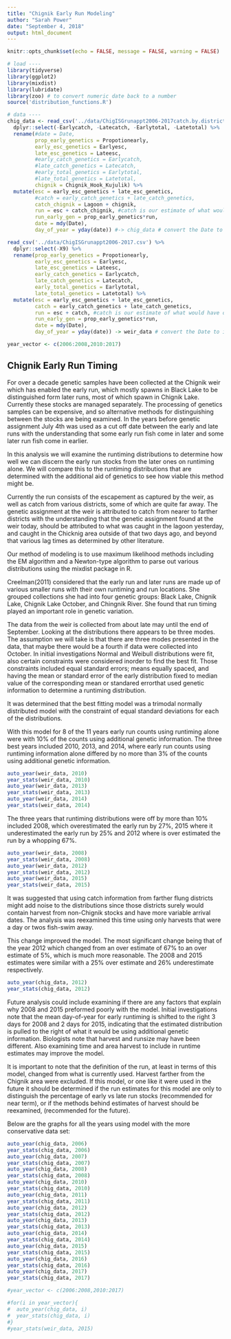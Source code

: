 ```yaml
---
title: "Chignik Early Run Modeling"
author: "Sarah Power"
date: "September 4, 2018"
output: html_document
---
```


```r
knitr::opts_chunk$set(echo = FALSE, message = FALSE, warning = FALSE)
```
```r
# load ----
library(tidyverse)
library(ggplot2)
library(mixdist)
library(lubridate)
library(zoo) # to convert numeric date back to a number
source('distribution_functions.R')

# data ----
chig_data <- read_csv('../data/ChigISGrunappt2006-2017catch.by.district.csv') %>% 
  dplyr::select(-Earlycatch, -Latecatch, -Earlytotal, -Latetotal) %>%
  rename(#date = Date,
         prop_early_genetics = Propotionearly, 
         early_esc_genetics = Earlyesc, 
         late_esc_genetics = Lateesc,
         #early_catch_genetics = Earlycatch,
         #late_catch_genetics = Latecatch,
         #early_total_genetics = Earlytotal,
         #late_total_genetics = Latetotal,
         chignik = Chignik_Hook_Kujulik) %>%
  mutate(esc = early_esc_genetics + late_esc_genetics,
         #catch = early_catch_genetics + late_catch_genetics,
         catch_chignik = Lagoon + chignik,
         run = esc + catch_chignik, #catch is our estimate of what would have occured at the wier had there been no fishing, based on migration timing studies.
         run_early_gen = prop_early_genetics*run,
         date = mdy(Date),
         day_of_year = yday(date)) #-> chig_data # convert the Date to its numeric equivalent

read_csv('../data/ChigISGrunappt2006-2017.csv') %>% 
  dplyr::select(-X9) %>%
  rename(prop_early_genetics = Propotionearly, 
         early_esc_genetics = Earlyesc, 
         late_esc_genetics = Lateesc,
         early_catch_genetics = Earlycatch,
         late_catch_genetics = Latecatch,
         early_total_genetics = Earlytotal,
         late_total_genetics = Latetotal) %>%
  mutate(esc = early_esc_genetics + late_esc_genetics,
         catch = early_catch_genetics + late_catch_genetics,
         run = esc + catch, #catch is our estimate of what would have occured at the wier had there been no fishing, based on migration timing studies.
         run_early_gen = prop_early_genetics*run,
         date = mdy(Date),
         day_of_year = yday(date)) -> weir_data # convert the Date to its numeric equivalent

year_vector <- c(2006:2008,2010:2017)
```


## Chignik Early Run Timing

For over a decade genetic samples have been collected at the Chignik weir which has enabled the early run, which mostly spawns in Black Lake to be distinguished form later runs, most of which spawn in Chignik Lake. Currently these stocks are managed separately. The processing of genetics samples can be expensive, and so alternative methods for distinguishing between the stocks are being examined. In the years before genetic assignment July 4th was used as a cut off date between the early and late runs with the understanding that some early run fish come in later and some later run fish come in earlier.

In this analysis we will examine the runtiming distributions to determine how well we can discern the early run stocks from the later ones on runtiming alone. We will compare this to the runtiming distributions that are determined with the additional aid of genetics to see how viable this method might be.

Currently the run consists of the escapement as captured by the weir, as well as catch from various districts, some of which are quite far away. The genetic assignment at the weir is attributed to catch from nearer to farther districts with the understanding that the genetic assignment found at the weir today, should be attributed to what was caught in the lagoon yesterday, and caught in the Chicknig area outside of that two days ago, and beyond that various lag times as determined by other literature.  

Our method of modeling is to use maximum likelihood methods including the EM algorithm and a Newton-type algorithm to parse out various distributions using the mixdist package in R.

Creelman(2011) considered that the early run and later runs are made up of various smaller runs with their own runtiming and run locations. She grouped collections she had into four genetic groups: Black Lake, Chignik Lake, Chignik Lake October, and Chingnik River. She found that run timing played an important role in genetic variation. 

The data from the weir is collected from about late may until the end of September. Looking at the distributions there appears to be three modes. The assumption we will take is that there are three modes presented in the data, that maybe there would be a fourth if data were collected into October. 
In initial investigations Normal and Weibull distributions were fit, also certain constraints were considered inorder to find the best fit. Those constraints included equal standard errors; means equally spaced, and having the mean or standard error of the early distribution fixed to median value of the corresponding mean or standared errorthat used genetic information to determine a runtiming distribution. 

It was determined that the best fitting model was a trimodal normally distributed model with the constraint of equal standard deviations for each of the distributions. 

With this model for 8 of the 11 years early run counts using runtiming alone were with 10% of the counts using additional genetic information. 
The three best years included 2010, 2013, and 2014, where early run counts using runtiming information alone differed by no more than 3% of the counts using additional genetic information. 


```r
auto_year(weir_data, 2010)
year_stats(weir_data, 2010)
auto_year(weir_data, 2013)
year_stats(weir_data, 2013)
auto_year(weir_data, 2014)
year_stats(weir_data, 2014)

```

The three years that runtiming distributions were off by more than 10% included 2008, which overestimated the early run by 27%, 2015 where it underestimated the early run by 25% and 2012 where is over estimated the run by a whopping 67%. 


```r
auto_year(weir_data, 2008)
year_stats(weir_data, 2008)
auto_year(weir_data, 2012)
year_stats(weir_data, 2012)
auto_year(weir_data, 2015)
year_stats(weir_data, 2015)

```

It was suggested that using catch information from farther flung districts might add noise to the distributions since those districts surely would contain harvest from non-Chignik stocks and have more variable arrival dates. The analysis was reexamined this time using only harvests that were a day or twos fish-swim away. 

This change improved the model. The most significant change being that of the year 2012 which changed from an over estimate of 67% to an over estimate of 5%, which is much more reasonable. The 2008 and 2015 estimates were similar with a 25% over estimate and 26% underestimate respectively.

```r
auto_year(chig_data, 2012)
year_stats(chig_data, 2012)
```

Future analysis could include examining if there are any factors that explain why 2008 and 2015 preformed poorly with the model. Initial investigations note that the mean day-of-year for early runtiming is shifted to the right 3 days for 2008 and 2 days for 2015, indicating that the estimated distribution is pulled to the right of what it would be using additional genetic information. Biologists note that harvest and runsize may have been different. Also examining time and area harvest to include in runtime estimates may improve the model. 

It is important to note that the definition of the run, at least in terms of this model, changed from what is currently used. Harvest farther from the Chignik area were excluded. If this model, or one like it were used in the future it should be determined if the run estimates for this model are only to distinguish the percentage of early vs late run stocks (recommended for near term), or if the methods behind estimates of harvest should be reexamined, (recommended for the future).

Below are the graphs for all the years using model with the more conservative data set:

```r
auto_year(chig_data, 2006)
year_stats(chig_data, 2006)
auto_year(chig_data, 2007)
year_stats(chig_data, 2007)
auto_year(chig_data, 2008)
year_stats(chig_data, 2008)
auto_year(chig_data, 2010)
year_stats(chig_data, 2010)
auto_year(chig_data, 2011)
year_stats(chig_data, 2011)
auto_year(chig_data, 2012)
year_stats(chig_data, 2012)
auto_year(chig_data, 2013)
year_stats(chig_data, 2013)
auto_year(chig_data, 2014)
year_stats(chig_data, 2014)
auto_year(chig_data, 2015)
year_stats(chig_data, 2015)
auto_year(chig_data, 2016)
year_stats(chig_data, 2016)
auto_year(chig_data, 2017)
year_stats(chig_data, 2017)

#year_vector <- c(2006:2008,2010:2017)

#for(i in year_vector){
#  auto_year(chig_data, i)
#  year_stats(chig_data, i)
#}
#year_stats(weir_data, 2015)
```


